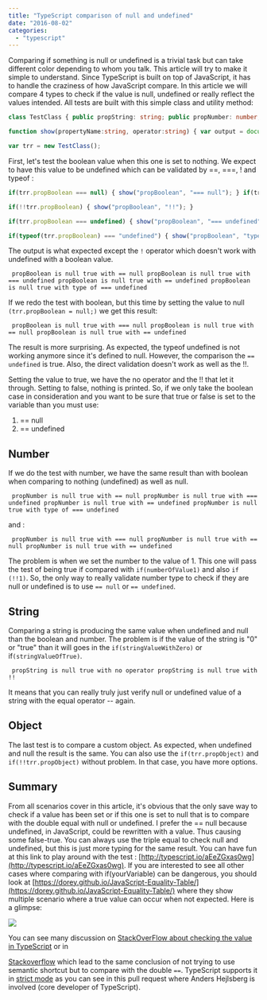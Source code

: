 ```yaml
---
title: "TypeScript comparison of null and undefined"
date: "2016-08-02"
categories: 
  - "typescript"
---
```


Comparing if something is null or undefined is a trivial task but can take different color depending to whom you talk. This article will try to make it simple to understand. Since TypeScript is built on top of JavaScript, it has to handle the craziness of how JavaScript compare. In this article we will compare 4 types to check if the value is null, undefined or really reflect the values intended. All tests are built with this simple class and utility method:

```typescript
class TestClass { public propString: string; public propNumber: number; public propBoolean:boolean; public propObject:TestClass; }

function show(propertyName:string, operator:string) { var output = document.getElementById("output"); output.innerHTML = output.innerHTML + ("<p class='one-result'>" + propertyName + " is null true with " + operator + "</p>"); }

var trr = new TestClass(); 
``` 


First, let's test the boolean value when this one is set to nothing. We expect to have this value to be undefined which can be validated by ==, ===, ! and typeof :

```typescript
if(trr.propBoolean === null) { show("propBoolean", "=== null"); } if(trr.propBoolean == null) { show("propBoolean", "== null"); } if(trr.propBoolean) { show("propBoolean", "no operator"); }

if(!!trr.propBoolean) { show("propBoolean", "!!"); }

if(trr.propBoolean === undefined) { show("propBoolean", "=== undefined"); } if(trr.propBoolean == undefined) { show("propBoolean", "== undefined"); }

if(typeof(trr.propBoolean) === "undefined") { show("propBoolean", "type of === undefined"); } 
``` 


The output is what expected except the `!` operator which doesn't work with undefined with a boolean value.

``` 
 propBoolean is null true with == null propBoolean is null true with === undefined propBoolean is null true with == undefined propBoolean is null true with type of === undefined 
``` 

If we redo the test with boolean, but this time by setting the value to null `(trr.propBoolean = null;)` we get this result: 

``` 
 propBoolean is null true with === null propBoolean is null true with == null propBoolean is null true with == undefined 
``` 

The result is more surprising. As expected, the typeof undefined is not working anymore since it's defined to null. However, the comparison the `== undefined` is true. Also, the direct validation doesn't work as well as the !!.

Setting the value to true, we have the no operator and the !! that let it through. Setting to false, nothing is printed. So, if we only take the boolean case in consideration and you want to be sure that true or false is set to the variable than you must use:
1. == null
2. == undefined

## Number

If we do the test with number, we have the same result than with boolean when comparing to nothing (undefined) as well as null. 

``` 
 propNumber is null true with == null propNumber is null true with === undefined propNumber is null true with == undefined propNumber is null true with type of === undefined 
``` 

and : 

``` 
 propNumber is null true with === null propNumber is null true with == null propNumber is null true with == undefined 
``` 

The problem is when we set the number to the value of 1. This one will pass the test of being true if compared with `if(numberOfValue1)` and also `if (!!1)`. So, the only way to really validate number type to check if they are null or undefined is to use `== null` or `== undefined`.

## String

Comparing a string is producing the same value when undefined and null than the boolean and number. The problem is if the value of the string is "0" or "true" than it will goes in the `if(stringValueWithZero)` or if`(stringValueOfTrue)`.

``` 
 propString is null true with no operator propString is null true with !! 
``` 

It means that you can really truly just verify null or undefined value of a string with the equal operator -- again.

## Object

The last test is to compare a custom object. As expected, when undefined and null the result is the same. You can also use the `if(trr.propObject)` and `if(!!trr.propObject)` without problem. In that case, you have more options.

## Summary

From all scenarios cover in this article, it's obvious that the only save way to check if a value has been set or if this one is set to null that is to compare with the double equal with null or undefined. I prefer the == null because undefined, in JavaScript, could be rewritten with a value. Thus causing some false-true. You can always use the triple equal to check null and undefined, but this is just more typing for the same result. You can have fun at this link to play around with the test : [http://typescript.io/aEeZGxas0wg](http://typescript.io/aEeZGxas0wg). If you are interested to see all other cases where comparing with if(yourVariable) can be dangerous, you should look at [https://dorey.github.io/JavaScript-Equality-Table/](https://dorey.github.io/JavaScript-Equality-Table/) where they show multiple scenario where a true value can occur when not expected. Here is a glimpse: 

![](images/JavaScriptTrueFalse.png)

You can see many discussion on [StackOverFlow about checking the value in TypeScript](http://stackoverflow.com/questions/28975896/is-there-a-dedicated-function-to-check-null-and-undefined-in-typescript) or in 


[Stackoverflow](http://stackoverflow.com/questions/2647867/how-to-determine-if-variable-is-undefined-or-null/21273362) which lead to the same conclusion of not trying to use semantic shortcut but to compare with the double `==`. TypeScript supports it in [strict mode](https://github.com/Microsoft/TypeScript/pull/8452) as you can see in this pull request where Anders Hejlsberg is involved (core developer of TypeScript).
